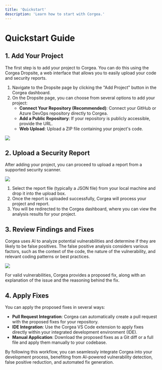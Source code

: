 ```yaml
---
title: 'Quickstart'
description: 'Learn how to start with Corgea.'
---
```

# Quickstart Guide

## 1. Add Your Project

The first step is to add your project to Corgea. You can do this using the Corgea Dropsite, a web interface that allows you to easily upload your code and security reports.

1. Navigate to the Dropsite page by clicking the "Add Project" button in the Corgea dashboard.
2. On the Dropsite page, you can choose from several options to add your project:
   - **Connect Your Repository (Recommended)**: Connect your GitHub or Azure DevOps repository directly to Corgea.
   - **Add a Public Repository**: If your repository is publicly accessible, provide the URL.
   - **Web Upload**: Upload a ZIP file containing your project's code.

<Frame>
  <img src="/images/dropsite_add_project.png" style={{ borderRadius: '0.5rem' }} />
</Frame>

## 2. Upload a Security Report

After adding your project, you can proceed to upload a report from a supported security scanner.

<Frame>
  <img src="/images/upload_report.png" style={{ borderRadius: '0.5rem' }} />
</Frame>

1. Select the report file (typically a JSON file) from your local machine and drop it into the upload box.
2. Once the report is uploaded successfully, Corgea will process your project and report.
3. You will be redirected to the Corgea dashboard, where you can view the analysis results for your project.

## 3. Review Findings and Fixes

Corgea uses AI to analyze potential vulnerabilities and determine if they are likely to be false positives. The false positive analysis considers various factors, such as the context of the code, the nature of the vulnerability, and relevant coding patterns or best practices.

<Frame>
  <img src="/images/false_positive.png" style={{ borderRadius: '0.5rem' }} />
</Frame>

For valid vulnerabilities, Corgea provides a proposed fix, along with an explanation of the issue and the reasoning behind the fix.

## 4. Apply Fixes

You can apply the proposed fixes in several ways:

- **Pull Request Integration**: Corgea can automatically create a pull request with the proposed fixes for your repository.
- **IDE Integration**: Use the Corgea VS Code extension to apply fixes directly within your integrated development environment (IDE).
- **Manual Application**: Download the proposed fixes as a Git diff or a full file and apply them manually to your codebase.

By following this workflow, you can seamlessly integrate Corgea into your development process, benefiting from AI-powered vulnerability detection, false positive reduction, and automated fix generation.
